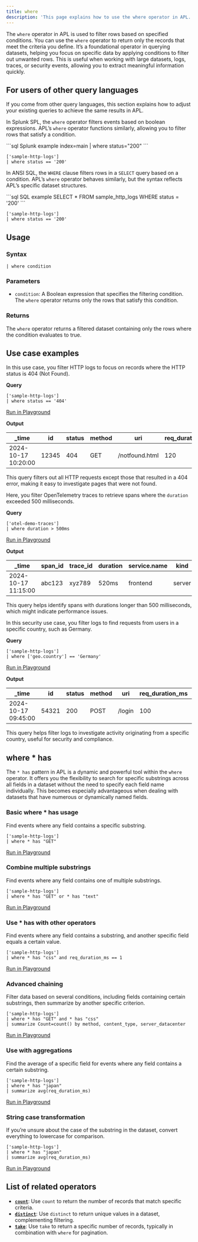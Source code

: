 ```yaml
---
title: where
description: 'This page explains how to use the where operator in APL.'
---
```


The `where` operator in APL is used to filter rows based on specified conditions. You can use the `where` operator to return only the records that meet the criteria you define. It’s a foundational operator in querying datasets, helping you focus on specific data by applying conditions to filter out unwanted rows. This is useful when working with large datasets, logs, traces, or security events, allowing you to extract meaningful information quickly.

## For users of other query languages

If you come from other query languages, this section explains how to adjust your existing queries to achieve the same results in APL.

<AccordionGroup>
<Accordion title="Splunk SPL users">

In Splunk SPL, the `where` operator filters events based on boolean expressions. APL’s `where` operator functions similarly, allowing you to filter rows that satisfy a condition.

<CodeGroup>
```sql Splunk example
index=main | where status="200"
```

```kusto APL equivalent
['sample-http-logs']
| where status == '200'
```
</CodeGroup>

</Accordion>
<Accordion title="ANSI SQL users">

In ANSI SQL, the `WHERE` clause filters rows in a `SELECT` query based on a condition. APL’s `where` operator behaves similarly, but the syntax reflects APL’s specific dataset structures.

<CodeGroup>
```sql SQL example
SELECT * FROM sample_http_logs WHERE status = '200'
```

```kusto APL equivalent
['sample-http-logs']
| where status == '200'
```
</CodeGroup>

</Accordion>
</AccordionGroup>

## Usage

### Syntax

```kusto
| where condition
```

### Parameters

- `condition`: A Boolean expression that specifies the filtering condition. The `where` operator returns only the rows that satisfy this condition.

### Returns

The `where` operator returns a filtered dataset containing only the rows where the condition evaluates to true.

## Use case examples

<Tabs>
<Tab title="Log analysis">

In this use case, you filter HTTP logs to focus on records where the HTTP status is 404 (Not Found).

**Query**

```kusto
['sample-http-logs']
| where status == '404'
```

[Run in Playground](https://play.axiom.co/axiom-play-qf1k/explorer?initForm=%7B%22apl%22%3A%22%5B'sample-http-logs'%5D%20%7C%20where%20status%20%3D%3D%20'404'%22%7D)

**Output**

| _time              | id   | status | method | uri           | req_duration_ms | geo.city  | geo.country |
|--------------------|------|--------|--------|---------------|-----------------|-----------|-------------|
| 2024-10-17 10:20:00| 12345| 404    | GET    | /notfound.html| 120             | Seattle   | US          |

This query filters out all HTTP requests except those that resulted in a 404 error, making it easy to investigate pages that were not found.

</Tab>
<Tab title="OpenTelemetry traces">

Here, you filter OpenTelemetry traces to retrieve spans where the `duration` exceeded 500 milliseconds.

**Query**

```kusto
['otel-demo-traces']
| where duration > 500ms
```

[Run in Playground](https://play.axiom.co/axiom-play-qf1k/explorer?initForm=%7B%22apl%22%3A%22%5B'otel-demo-traces'%5D%20%7C%20where%20duration%20%3E%20500ms%22%7D)

**Output**

| _time              | span_id  | trace_id | duration | service.name      | kind    | status_code |
|--------------------|----------|----------|----------|-------------------|---------|-------------|
| 2024-10-17 11:15:00| abc123   | xyz789   | 520ms    | frontend           | server  | OK          |

This query helps identify spans with durations longer than 500 milliseconds, which might indicate performance issues.

</Tab>
<Tab title="Security logs">

In this security use case, you filter logs to find requests from users in a specific country, such as Germany.

**Query**

```kusto
['sample-http-logs']
| where ['geo.country'] == 'Germany'
```

[Run in Playground](https://play.axiom.co/axiom-play-qf1k/explorer?initForm=%7B%22apl%22%3A%22%5B'sample-http-logs'%5D%20%7C%20where%20%5B'geo.country'%5D%20%3D%3D%20'Germany'%22%7D)

**Output**

| _time              | id   | status | method | uri           | req_duration_ms | geo.city  | geo.country |
|--------------------|------|--------|--------|---------------|-----------------|-----------|-------------|
| 2024-10-17 09:45:00| 54321| 200    | POST   | /login        | 100             | Berlin    | Germany     |

This query helps filter logs to investigate activity originating from a specific country, useful for security and compliance.

</Tab>
</Tabs>

## where * has

The `* has` pattern in APL is a dynamic and powerful tool within the `where` operator. It offers you the flexibility to search for specific substrings across all fields in a dataset without the need to specify each field name individually. This becomes especially advantageous when dealing with datasets that have numerous or dynamically named fields.

### Basic where * has usage

Find events where any field contains a specific substring.

```kusto
['sample-http-logs'] 
| where * has "GET"
```

[Run in Playground](https://play.axiom.co/axiom-play-qf1k/explorer?initForm=%7B%22apl%22%3A%22%5B%27sample-http-logs%27%5D%5Cn%7C%20where%20%2A%20has%20%5C%22GET%5C%22%22%7D&queryOptions=%7B%22quickRange%22%3A%2230d%22%7D)

### Combine multiple substrings

Find events where any field contains one of multiple substrings.

```kusto
['sample-http-logs'] 
| where * has "GET" or * has "text"
```

[Run in Playground](https://play.axiom.co/axiom-play-qf1k/explorer?initForm=%7B%22apl%22%3A%22%5B%27sample-http-logs%27%5D%5Cn%7C%20where%20%2A%20has%20%5C%22GET%5C%22%20or%20%2A%20has%20%5C%22text%5C%22%22%7D&queryOptions=%7B%22quickRange%22%3A%2230d%22%7D)

### Use * has with other operators

Find events where any field contains a substring, and another specific field equals a certain value.

```kusto
['sample-http-logs'] 
| where * has "css" and req_duration_ms == 1
```

[Run in Playground](https://play.axiom.co/axiom-play-qf1k/explorer?initForm=%7B%22apl%22%3A%22%5B%27sample-http-logs%27%5D%5Cn%7C%20where%20%2A%20has%20%5C%22css%5C%22%20and%20req_duration_ms%20%3D%3D%201%22%7D&queryOptions=%7B%22quickRange%22%3A%2230d%22%7D)

### Advanced chaining

Filter data based on several conditions, including fields containing certain substrings, then summarize by another specific criterion.

```kusto
['sample-http-logs']
| where * has "GET" and * has "css"
| summarize Count=count() by method, content_type, server_datacenter
```

[Run in Playground](https://play.axiom.co/axiom-play-qf1k/explorer?initForm=%7B%22apl%22%3A%22%5B%27sample-http-logs%27%5D%5Cn%7C%20where%20%2A%20has%20%5C%22GET%5C%22%20and%20%2A%20has%20%5C%22css%5C%22%5Cn%7C%20summarize%20Count%3Dcount%28%29%20by%20method%2C%20content_type%2C%20server_datacenter%22%7D&queryOptions=%7B%22quickRange%22%3A%2230d%22%7D)

### Use with aggregations

Find the average of a specific field for events where any field contains a certain substring.

```kusto
['sample-http-logs']
| where * has "japan"
| summarize avg(req_duration_ms)
```

[Run in Playground](https://play.axiom.co/axiom-play-qf1k/explorer?initForm=%7B%22apl%22%3A%22%5B%27sample-http-logs%27%5D%5Cn%7C%20where%20%2A%20has%20%5C%22japan%5C%22%5Cn%7C%20summarize%20avg%28req_duration_ms%29%22%7D&queryOptions=%7B%22quickRange%22%3A%2230d%22%7D)

### String case transformation

If you’re unsure about the case of the substring in the dataset, convert everything to lowercase for comparison.

```kusto
['sample-http-logs']
| where * has "japan"
| summarize avg(req_duration_ms)
```

[Run in Playground](https://play.axiom.co/axiom-play-qf1k/explorer?initForm=%7B%22apl%22%3A%22%5B%27sample-http-logs%27%5D%5Cn%7C%20where%20%2A%20has%20%5C%22japan%5C%22%5Cn%7C%20summarize%20avg%28req_duration_ms%29%22%7D&queryOptions=%7B%22quickRange%22%3A%2230d%22%7D)

## List of related operators

- [**`count`**](/apl/tabular-operators/count-operator): Use `count` to return the number of records that match specific criteria.
- [**`distinct`**](/apl/tabular-operators/distinct-operator): Use `distinct` to return unique values in a dataset, complementing filtering.
- [**`take`**](/apl/tabular-operators/take-operator): Use `take` to return a specific number of records, typically in combination with `where` for pagination.